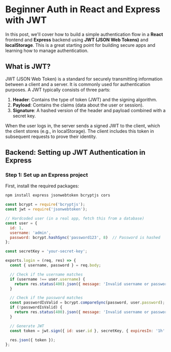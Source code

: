 # Beginner Auth in React and Express with JWT

In this post, we'll cover how to build a simple authentication flow in a **React** frontend and **Express** backend using **JWT (JSON Web Tokens)** and **localStorage**. This is a great starting point for building secure apps and learning how to manage authentication.

## What is JWT?

JWT (JSON Web Token) is a standard for securely transmitting information between a client and a server. It is commonly used for authentication purposes. A JWT typically consists of three parts:

1. **Header**: Contains the type of token (JWT) and the signing algorithm.
2. **Payload**: Contains the claims (data about the user or session).
3. **Signature**: A hashed version of the header and payload combined with a secret key.

When the user logs in, the server sends a signed JWT to the client, which the client stores (e.g., in localStorage). The client includes this token in subsequent requests to prove their identity.

## Backend: Setting up JWT Authentication in Express

### Step 1: Set up an Express project

First, install the required packages:

```bash
npm install express jsonwebtoken bcryptjs cors
```

```javascript
const bcrypt = require('bcryptjs');
const jwt = require('jsonwebtoken');

// Hardcoded user (in a real app, fetch this from a database)
const user = {
  id: 1,
  username: 'admin',
  password: bcrypt.hashSync('password123', 8)  // Password is hashed
};

const secretKey = 'your-secret-key';

exports.login = (req, res) => {
  const { username, password } = req.body;

  // Check if the username matches
  if (username !== user.username) {
    return res.status(400).json({ message: 'Invalid username or password' });
  }

  // Check if the password matches
  const passwordIsValid = bcrypt.compareSync(password, user.password);
  if (!passwordIsValid) {
    return res.status(400).json({ message: 'Invalid username or password' });
  }

  // Generate JWT
  const token = jwt.sign({ id: user.id }, secretKey, { expiresIn: '1h' });

  res.json({ token });
};

```
